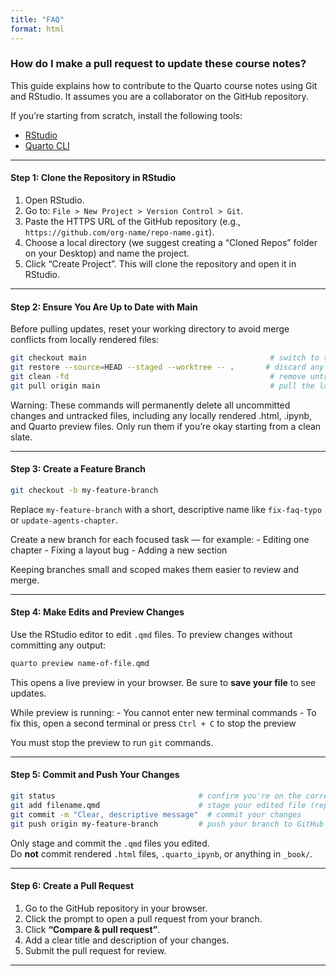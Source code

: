 ```yaml
---
title: "FAQ"
format: html
---
```


### How do I make a pull request to update these course notes?

This guide explains how to contribute to the Quarto course notes using Git and RStudio. It assumes you are a collaborator on the GitHub repository.

If you're starting from scratch, install the following tools:

- [RStudio](https://posit.co/download/rstudio-desktop/)
- [Quarto CLI](https://quarto.org/docs/get-started/)

---

::: {.callout-tip collapse=true}
#### Step 1: Clone the Repository in RStudio

1. Open RStudio.  
2. Go to: `File > New Project > Version Control > Git`.  
3. Paste the HTTPS URL of the GitHub repository (e.g., `https://github.com/org-name/repo-name.git`).  
4. Choose a local directory (we suggest creating a "Cloned Repos" folder on your Desktop) and name the project.  
5. Click "Create Project". This will clone the repository and open it in RStudio.
:::

---

::: {.callout-tip collapse=true}
#### Step 2: Ensure You Are Up to Date with Main

Before pulling updates, reset your working directory to avoid merge conflicts from locally rendered files:

```bash
git checkout main                                         # switch to the main branch
git restore --source=HEAD --staged --worktree -- .       # discard any local changes
git clean -fd                                             # remove untracked files (like HTML and notebooks)
git pull origin main                                      # pull the latest changes from GitHub
```
Warning: These commands will permanently delete all uncommitted changes and untracked files, including any locally rendered .html, .ipynb, and Quarto preview files. Only run them if you're okay starting from a clean slate.
:::

---

::: {.callout-tip collapse=true}
#### Step 3: Create a Feature Branch

```bash
git checkout -b my-feature-branch
```

Replace `my-feature-branch` with a short, descriptive name like `fix-faq-typo` or `update-agents-chapter`.

Create a new branch for each focused task — for example:
- Editing one chapter
- Fixing a layout bug
- Adding a new section

Keeping branches small and scoped makes them easier to review and merge.
:::

---

::: {.callout-tip collapse=true}
#### Step 4: Make Edits and Preview Changes

Use the RStudio editor to edit `.qmd` files. To preview changes without committing any output:

```bash
quarto preview name-of-file.qmd
```

This opens a live preview in your browser. Be sure to **save your file** to see updates.

While preview is running:
- You cannot enter new terminal commands
- To fix this, open a second terminal or press `Ctrl + C` to stop the preview

You must stop the preview to run `git` commands.
:::

---

::: {.callout-tip collapse=true}
#### Step 5: Commit and Push Your Changes

```bash
git status                                # confirm you're on the correct branch and see what changed
git add filename.qmd                      # stage your edited file (replace with actual filename)
git commit -m "Clear, descriptive message"  # commit your changes
git push origin my-feature-branch         # push your branch to GitHub
```

Only stage and commit the `.qmd` files you edited.  
Do **not** commit rendered `.html` files, `.quarto_ipynb`, or anything in `_book/`.
:::

---

::: {.callout-tip collapse=true}
#### Step 6: Create a Pull Request

1. Go to the GitHub repository in your browser.  
2. Click the prompt to open a pull request from your branch.  
3. Click **"Compare & pull request"**.  
4. Add a clear title and description of your changes.  
5. Submit the pull request for review.
:::

---
